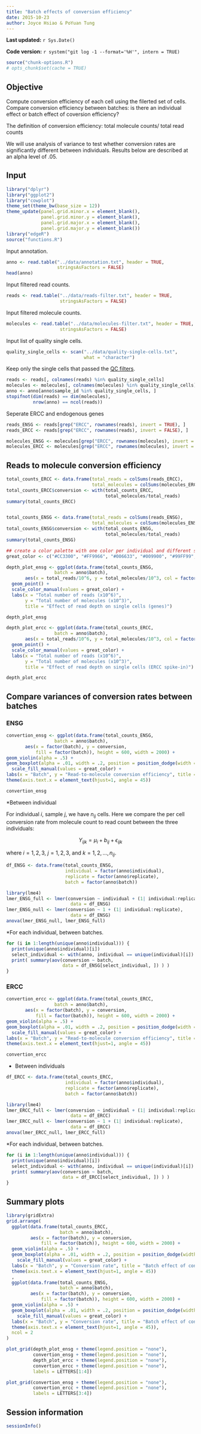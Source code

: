 ```yaml
---
title: "Batch effects of conversion efficiency"
date: 2015-10-23
author: Joyce Hsiao & PoYuan Tung
---
```


**Last updated:** `r Sys.Date()`

**Code version:** `r system("git log -1 --format='%H'", intern = TRUE)`

```r
source("chunk-options.R")
# opts_chunk$set(cache = TRUE)
```

## Objective

Compute conversion efficiency of each cell using the filerted set of cells. Compare conversion efficiency between batches: is there an individual effect or batch effect of coversion efficiency?

The definition of conversion efficiency: total molecule counts/ total read counts

We will use analysis of variance to test whether conversion rates are significantly different between individuals. Results below are described at an alpha level of .05.


## Input

```r
library("dplyr")
library("ggplot2")
library("cowplot")
theme_set(theme_bw(base_size = 12))
theme_update(panel.grid.minor.x = element_blank(),
             panel.grid.minor.y = element_blank(),
             panel.grid.major.x = element_blank(),
             panel.grid.major.y = element_blank())
library("edgeR")
source("functions.R")
```

Input annotation.

```r
anno <- read.table("../data/annotation.txt", header = TRUE,
                   stringsAsFactors = FALSE)
head(anno)
```

Input filtered read counts.

```r
reads <- read.table("../data/reads-filter.txt", header = TRUE,
                    stringsAsFactors = FALSE)
```

Input filtered molecule counts.

```r
molecules <- read.table("../data/molecules-filter.txt", header = TRUE,
                    stringsAsFactors = FALSE)
```

Input list of quality single cells.

```r
quality_single_cells <- scan("../data/quality-single-cells.txt",
                             what = "character")
```

Keep only the single cells that passed the [QC filters](qc-filter-ipsc.html).

```r
reads <- reads[, colnames(reads) %in% quality_single_cells]
molecules <- molecules[, colnames(molecules) %in% quality_single_cells]
anno <- anno[anno$sample_id %in% quality_single_cells, ]
stopifnot(dim(reads) == dim(molecules),
          nrow(anno) == ncol(reads))
```

Seperate ERCC and endogenous genes

```r
reads_ENSG <- reads[grep("ERCC", rownames(reads), invert = TRUE), ]
reads_ERCC <- reads[grep("ERCC", rownames(reads), invert = FALSE), ]

molecules_ENSG <- molecules[grep("ERCC", rownames(molecules), invert = TRUE), ]
molecules_ERCC <- molecules[grep("ERCC", rownames(molecules), invert = FALSE), ]
```

## Reads to molecule conversion efficiency

```r
total_counts_ERCC <- data.frame(total_reads = colSums(reads_ERCC),
                                total_molecules = colSums(molecules_ERCC))
total_counts_ERCC$conversion <- with(total_counts_ERCC,
                                     total_molecules/total_reads)
summary(total_counts_ERCC)


total_counts_ENSG <- data.frame(total_reads = colSums(reads_ENSG),
                                total_molecules = colSums(molecules_ENSG))
total_counts_ENSG$conversion <- with(total_counts_ENSG,
                                     total_molecules/total_reads)
summary(total_counts_ENSG)
```


```r
## create a color palette with one color per individual and different shades for repplicates
great_color <- c("#CC3300", "#FF9966", "#006633", "#009900", "#99FF99", "#3366FF", "#6699FF", "#66CCFF")

depth_plot_ensg <- ggplot(data.frame(total_counts_ENSG,
                  batch = anno$batch), 
       aes(x = total_reads/10^6, y = total_molecules/10^3, col = factor(batch))) +
  geom_point() +
  scale_color_manual(values = great_color) +
  labs(x = "Total number of reads (x10^6)",
       y = "Total number of molecules (x10^3)",
       title = "Effect of read depth on single cells (genes)")

depth_plot_ensg

depth_plot_ercc <- ggplot(data.frame(total_counts_ERCC,
                  batch = anno$batch), 
       aes(x = total_reads/10^6, y = total_molecules/10^3, col = factor(batch))) +
  geom_point() +
  scale_color_manual(values = great_color) +
  labs(x = "Total number of reads (x10^6)",
       y = "Total number of molecules (x10^3)",
       title = "Effect of read depth on single cells (ERCC spike-in)")

depth_plot_ercc
```

## Compare variances of conversion rates between batches

### ENSG

```r
convertion_ensg <- ggplot(data.frame(total_counts_ENSG,
                  batch = anno$batch),
       aes(x = factor(batch), y = conversion,
           fill = factor(batch)), height = 600, width = 2000) +
geom_violin(alpha = .5) + 
geom_boxplot(alpha = .01, width = .2, position = position_dodge(width = .9)) +
  scale_fill_manual(values = great_color) +
labs(x = "Batch", y = "Read-to-molecule conversion efficiency", title = "Batch effect of ENSG conversion efficiency") +
theme(axis.text.x = element_text(hjust=1, angle = 45))

convertion_ensg
```


*Between individual

For individual $i$, sample $j$, we have $n_{ij}$ cells. Here we compare the per cell conversion rate from molecule count to read count between the three individuals:

$$ Y_{ijk} = \mu_i + b_{ij} + \epsilon_{ijk} $$

where $i = 1, 2, 3$, $j = 1, 2, 3$, and $k = 1, 2, \dots, n_{ij}$.


```r
df_ENSG <- data.frame(total_counts_ENSG,
                      individual = factor(anno$individual),
                      replicate = factor(anno$replicate),
                      batch = factor(anno$batch))

library(lme4)
lmer_ENSG_full <- lmer(conversion ~ individual + (1| individual:replicate), 
                        data = df_ENSG)
lmer_ENSG_null <- lmer(conversion ~ 1 + (1| individual:replicate), 
                        data = df_ENSG)
anova(lmer_ENSG_null, lmer_ENSG_full)
```


*For each individual, between batches.

```r
for (i in 1:length(unique(anno$individual))) {
  print(unique(anno$individual)[i])
  select_individual <- with(anno, individual == unique(individual)[i])
  print( summary(aov(conversion ~ batch, 
                     data = df_ENSG[select_individual, ]) ) )
}
```

### ERCC

```r
convertion_ercc <- ggplot(data.frame(total_counts_ERCC,
                  batch = anno$batch),
       aes(x = factor(batch), y = conversion,
           fill = factor(batch)), height = 600, width = 2000) +
geom_violin(alpha = .5) + 
geom_boxplot(alpha = .01, width = .2, position = position_dodge(width = .9)) +
  scale_fill_manual(values = great_color) +
labs(x = "Batch", y = "Read-to-molecule conversion efficiency", title = "Batch effect of ERCC conversion efficiency") +
theme(axis.text.x = element_text(hjust=1, angle = 45))

convertion_ercc
```

* Between individuals

```r
df_ERCC <- data.frame(total_counts_ERCC,
                      individual = factor(anno$individual),
                      replicate = factor(anno$replicate),
                      batch = factor(anno$batch))

library(lme4)
lmer_ERCC_full <- lmer(conversion ~ individual + (1| individual:replicate), 
                        data = df_ERCC)
lmer_ERCC_null <- lmer(conversion ~ 1 + (1| individual:replicate), 
                        data = df_ERCC)
anova(lmer_ERCC_null, lmer_ERCC_full)
```

*For each individual, between batches.

```r
for (i in 1:length(unique(anno$individual))) {
  print(unique(anno$individual)[i])
  select_individual <- with(anno, individual == unique(individual)[i])
  print( summary(aov(conversion ~ batch, 
                     data = df_ERCC[select_individual, ]) ) )
}
```

## Summary plots

```r
library(gridExtra)
grid.arrange(
  ggplot(data.frame(total_counts_ERCC,
                    batch = anno$batch),
         aes(x = factor(batch), y = conversion,
             fill = factor(batch)), height = 600, width = 2000) +
  geom_violin(alpha = .5) + 
  geom_boxplot(alpha = .01, width = .2, position = position_dodge(width = .9)) +
    scale_fill_manual(values = great_color) +
  labs(x = "Batch", y = "Conversion rate", title = "Batch effect of conversion rate (ERCC spike-in)") +
  theme(axis.text.x = element_text(hjust=1, angle = 45))
  ,
  ggplot(data.frame(total_counts_ENSG,
                    batch = anno$batch),
         aes(x = factor(batch), y = conversion,
             fill = factor(batch)), height = 600, width = 2000) +
  geom_violin(alpha = .5) + 
  geom_boxplot(alpha = .01, width = .2, position = position_dodge(width = .9)) +
    scale_fill_manual(values = great_color) +
  labs(x = "Batch", y = "Conversion rate", title = "Batch effect of conversion rate (genes)") +
  theme(axis.text.x = element_text(hjust=1, angle = 45)),
  ncol = 2
)

```

```r
plot_grid(depth_plot_ensg + theme(legend.position = "none"), 
          convertion_ensg + theme(legend.position = "none"),
          depth_plot_ercc + theme(legend.position = "none"),
          convertion_ercc + theme(legend.position = "none"),
          labels = LETTERS[1:4])
```

```r
plot_grid(convertion_ensg + theme(legend.position = "none"),
          convertion_ercc + theme(legend.position = "none"),
          labels = LETTERS[3:4])
```

## Session information

```r
sessionInfo()
```
